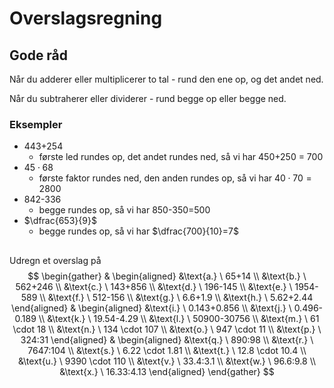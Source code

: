 # Overslagsregning

## Gode råd

Når du adderer eller multiplicerer to tal - rund den ene op, og det andet ned.

Når du subtraherer eller dividerer - rund begge op eller begge ned.

### Eksempler

- 443+254
    - første led rundes op, det andet rundes ned, så vi har 450+250 = 700
- $45 \cdot 68$
    - første faktor rundes ned, den anden rundes op, så vi har $40 \cdot 70 = 2800$
- 842-336
    - begge rundes op, så vi har 850-350=500
- $\dfrac{653}{9}$
    - begge rundes op, så vi har $\dfrac{700}{10}=7$



##
Udregn et overslag på
$$
\begin{gather}
& 
\begin{aligned}
&\text{a.} \ 65+14 \\ 
&\text{b.} \ 562+246 \\ 
&\text{c.} \ 143+856 \\ 
&\text{d.} \ 196-145 \\ 
&\text{e.} \ 1954-589 \\
&\text{f.} \ 512-156 \\ 
&\text{g.} \ 6.6+1.9 \\ 
&\text{h.} \ 5.62+2.44 
\end{aligned}
& 
\begin{aligned}
&\text{i.} \ 0.143+0.856 \\
&\text{j.} \ 0.496-0.189 \\
&\text{k.} \ 19.54-4.29 \\
&\text{l.} \ 50900-30756 \\
&\text{m.} \ 61 \cdot 18 \\
&\text{n.} \ 134 \cdot 107 \\
&\text{o.} \ 947 \cdot 11 \\
&\text{p.} \ 324:31
\end{aligned}
& 
\begin{aligned}
&\text{q.} \ 890:98 \\
&\text{r.} \ 7647:104 \\
&\text{s.} \ 6.22 \cdot 1.81 \\
&\text{t.} \ 12.8 \cdot 10.4 \\
&\text{u.} \ 9390 \cdot 110 \\
&\text{v.} \ 33.4:3.1 \\
&\text{w.} \ 96.6:9.8 \\
&\text{x.} \ 16.33:4.13
\end{aligned}
\end{gather}
$$
